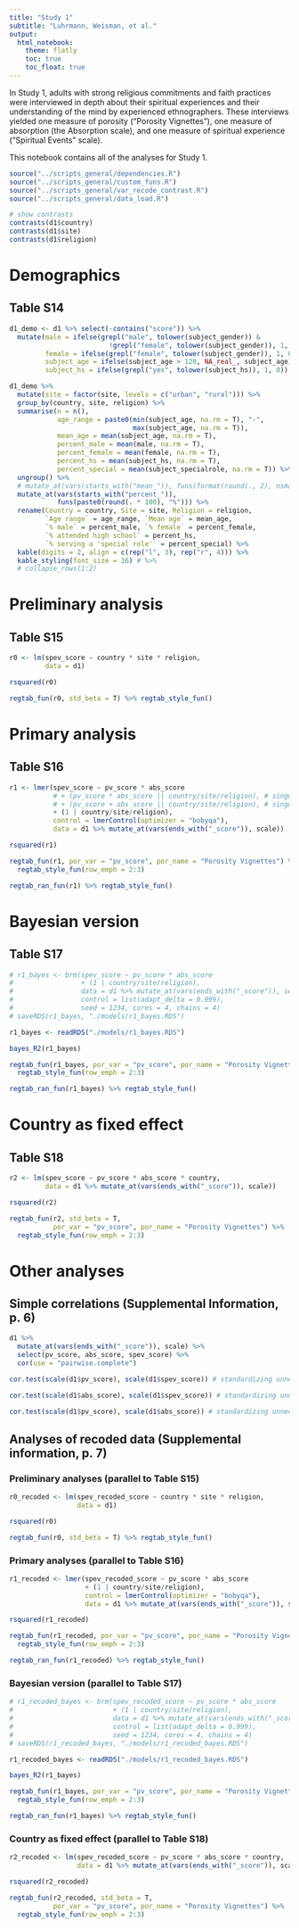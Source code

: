 ```yaml
---
title: "Study 1"
subtitle: "Luhrmann, Weisman, et al."
output: 
  html_notebook:
    theme: flatly
    toc: true
    toc_float: true
---
```


In Study 1, adults with strong religious commitments and faith practices were interviewed in depth about their spiritual experiences and their understanding of the mind by experienced ethnographers. These interviews yielded one measure of porosity (“Porosity Vignettes”), one measure of absorption (the Absorption scale), and one measure of spiritual experience (“Spiritual Events” scale).

This notebook contains all of the analyses for Study 1.

```r
source("../scripts_general/dependencies.R")
source("../scripts_general/custom_funs.R")
source("../scripts_general/var_recode_contrast.R")
source("../scripts_general/data_load.R")
```

```r
# show contrasts
contrasts(d1$country)
contrasts(d1$site)
contrasts(d1$religion)
```

# Demographics

## Table S14

```r
d1_demo <- d1 %>% select(-contains("score")) %>% 
  mutate(male = ifelse(grepl("male", tolower(subject_gender)) &
                         !grepl("female", tolower(subject_gender)), 1, 0),
         female = ifelse(grepl("female", tolower(subject_gender)), 1, 0),
         subject_age = ifelse(subject_age > 120, NA_real_, subject_age),
         subject_hs = ifelse(grepl("yes", tolower(subject_hs)), 1, 0))
```

```r
d1_demo %>%
  mutate(site = factor(site, levels = c("urban", "rural"))) %>%
  group_by(country, site, religion) %>%
  summarise(n = n(),
            age_range = paste0(min(subject_age, na.rm = T), "-",
                               max(subject_age, na.rm = T)),
            mean_age = mean(subject_age, na.rm = T),
            percent_male = mean(male, na.rm = T),
            percent_female = mean(female, na.rm = T),
            percent_hs = mean(subject_hs, na.rm = T),
            percent_special = mean(subject_specialrole, na.rm = T)) %>%
  ungroup() %>%
  # mutate_at(vars(starts_with("mean_")), funs(format(round(., 2), nsmall = 2))) %>%
  mutate_at(vars(starts_with("percent_")),
            funs(paste0(round(. * 100), "%"))) %>%
  rename(Country = country, Site = site, Religion = religion,
         `Age range` = age_range, `Mean age` = mean_age,
         `% male` = percent_male, `% female` = percent_female,
         `% attended high school` = percent_hs,
         `% serving a 'special role'` = percent_special) %>%
  kable(digits = 2, align = c(rep("l", 3), rep("r", 4))) %>%
  kable_styling(font_size = 16) # %>%
  # collapse_rows(1:2)
```

# Preliminary analysis

## Table S15

```r
r0 <- lm(spev_score ~ country * site * religion,
         data = d1)
```

```r
rsquared(r0)
```

```r
regtab_fun(r0, std_beta = T) %>% regtab_style_fun()
```


# Primary analysis

## Table S16

```r
r1 <- lmer(spev_score ~ pv_score * abs_score 
           # + (pv_score * abs_score || country/site/religion), # singular
           # + (pv_score + abs_score || country/site/religion), # singular
           + (1 | country/site/religion),
           control = lmerControl(optimizer = "bobyqa"),
           data = d1 %>% mutate_at(vars(ends_with("_score")), scale))
```

```r
rsquared(r1)
```

```r
regtab_fun(r1, por_var = "pv_score", por_name = "Porosity Vignettes") %>% 
  regtab_style_fun(row_emph = 2:3)
```

```r
regtab_ran_fun(r1) %>% regtab_style_fun()
```


# Bayesian version

## Table S17

```r
# r1_bayes <- brm(spev_score ~ pv_score * abs_score 
#                 + (1 | country/site/religion),
#                 data = d1 %>% mutate_at(vars(ends_with("_score")), scale),
#                 control = list(adapt_delta = 0.999),
#                 seed = 1234, cores = 4, chains = 4)
# saveRDS(r1_bayes, "./models/r1_bayes.RDS")

r1_bayes <- readRDS("./models/r1_bayes.RDS")
```

```r
bayes_R2(r1_bayes)
```

```r
regtab_fun(r1_bayes, por_var = "pv_score", por_name = "Porosity Vignettes") %>% 
  regtab_style_fun(row_emph = 2:3)
```

```r
regtab_ran_fun(r1_bayes) %>% regtab_style_fun()
```


# Country as fixed effect

## Table S18

```r
r2 <- lm(spev_score ~ pv_score * abs_score * country,
         data = d1 %>% mutate_at(vars(ends_with("_score")), scale))
```

```r
rsquared(r2)
```

```r
regtab_fun(r2, std_beta = T, 
           por_var = "pv_score", por_name = "Porosity Vignettes") %>% 
  regtab_style_fun(row_emph = 2:3)
```


# Other analyses

## Simple correlations (Supplemental Information, p. 6)

```r
d1 %>% 
  mutate_at(vars(ends_with("_score")), scale) %>%
  select(pv_score, abs_score, spev_score) %>% 
  cor(use = "pairwise.complete")
```

```r
cor.test(scale(d1$pv_score), scale(d1$spev_score)) # standardizing unnecessary
```

```r
cor.test(scale(d1$abs_score), scale(d1$spev_score)) # standardizing unnecessary
```

```r
cor.test(scale(d1$pv_score), scale(d1$abs_score)) # standardizing unnecessary
```

## Analyses of recoded data (Supplemental information, p. 7)

### Preliminary analyses (parallel to Table S15)

```r
r0_recoded <- lm(spev_recoded_score ~ country * site * religion,
                 data = d1)
```

```r
rsquared(r0)
```

```r
regtab_fun(r0, std_beta = T) %>% regtab_style_fun()
```

### Primary analyses (parallel to Table S16)

```r
r1_recoded <- lmer(spev_recoded_score ~ pv_score * abs_score 
                   + (1 | country/site/religion),
                   control = lmerControl(optimizer = "bobyqa"),
                   data = d1 %>% mutate_at(vars(ends_with("_score")), scale))
```

```r
rsquared(r1_recoded)
```

```r
regtab_fun(r1_recoded, por_var = "pv_score", por_name = "Porosity Vignettes") %>% 
  regtab_style_fun(row_emph = 2:3)
```

```r
regtab_ran_fun(r1_recoded) %>% regtab_style_fun()
```


### Bayesian version (parallel to Table S17)

```r
# r1_recoded_bayes <- brm(spev_recoded_score ~ pv_score * abs_score
#                         + (1 | country/site/religion),
#                         data = d1 %>% mutate_at(vars(ends_with("_score")), scale),
#                         control = list(adapt_delta = 0.999),
#                         seed = 1234, cores = 4, chains = 4)
# saveRDS(r1_recoded_bayes, "./models/r1_recoded_bayes.RDS")

r1_recoded_bayes <- readRDS("./models/r1_recoded_bayes.RDS")
```

```r
bayes_R2(r1_bayes)
```

```r
regtab_fun(r1_bayes, por_var = "pv_score", por_name = "Porosity Vignettes") %>% 
  regtab_style_fun(row_emph = 2:3)
```

```r
regtab_ran_fun(r1_bayes) %>% regtab_style_fun()
```


### Country as fixed effect (parallel to Table S18)

```r
r2_recoded <- lm(spev_recoded_score ~ pv_score * abs_score * country,
                 data = d1 %>% mutate_at(vars(ends_with("_score")), scale))
```

```r
rsquared(r2_recoded)
```

```r
regtab_fun(r2_recoded, std_beta = T, 
           por_var = "pv_score", por_name = "Porosity Vignettes") %>% 
  regtab_style_fun(row_emph = 2:3)
```



